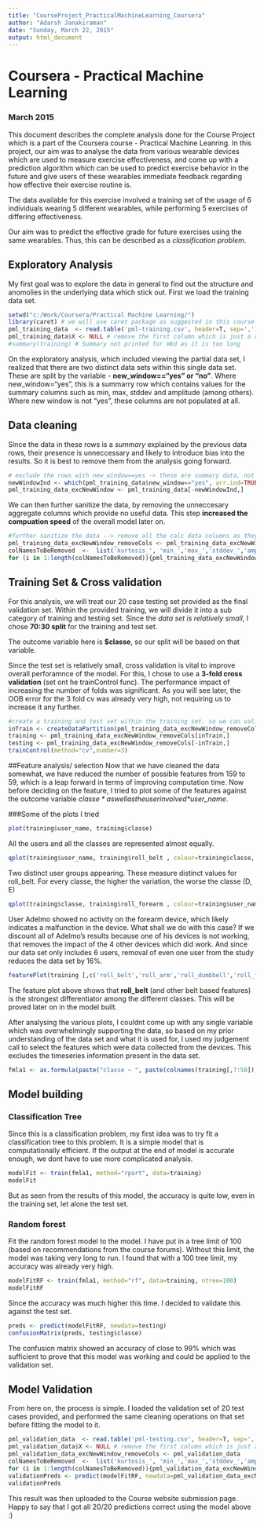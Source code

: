 ```yaml
---
title: "CourseProject_PracticalMachineLearning_Coursera"
author: "Adarsh Janakiraman"
date: "Sunday, March 22, 2015"
output: html_document
---
```


# Coursera - Practical Machine Learning
### March 2015

This document describes the complete analysis done for the Course Project which is a part of the Coursera course - Practical Machine Leanring. In this project, our aim was to analyse the data from various wearable devices which are used to measure exercise effectiveness, and come up with a prediction algorithm which can be used to predict exercise behavior in the future and give users of these wearables immediate feedback regarding how effective their exercise routine is.

The data available for this exercise involved a training set of the usage of 6 individuals wearing 5 different wearables, while performing 5 exercises of differing effectiveness.

Our aim was to predict the effective grade for future exercises using the same wearables. Thus, this can be described as a *classification problem*.

## Exploratory Analysis
My first goal was to explore the data in general to find out the structure and anomolies in the underlying data which stick out. 
First we load the training data set.

```r
setwd("c:/Work/Coursera/Practical Machine Learning/")
library(caret) # we will use caret package as suggested in this course
pml_training_data  <- read.table('pml-training.csv', header=T, sep=',')
pml_training_data$X <- NULL # remove the first column which is just a row number
#summary(training) # Summary not printed for mkd as it is too long
```
On the exploratory analysis, which included viewing the partial data set, I realized that there are two distinct data sets within this single data set. These are split by the variable - **new_window=="yes" or "no"**. Where new_window="yes", this is a summarry row which contains values for the summary columns such as min, max, stddev and amplitude (among others). Where new window is not "yes", these columns are not populated at all. 

## Data cleaning

Since the data in these rows is a *summary* explained by the previous data rows, their presence is unneccessary and likely to introduce bias into the results. So it is best to remove them from the analysis going forward.
```r
# exclude the rows with new_window==yes -> these are summary data, not required for the data set
newWindowInd <- which(pml_training_data$new_window=="yes", arr.ind=TRUE)
pml_training_data_excNewWindow <- pml_training_data[-newWindowInd,] 
```
We can then further sanitize the data, by removing the unneccesary aggregate columns which provide no useful data. This step **increased the compuation speed** of the overall model later on.

```r
#further sanitize the data --> remove all the calc data columns as they are useless anyways
pml_training_data_excNewWindow_removeCols <- pml_training_data_excNewWindow
colNamesToBeRemoved  <-  list('kurtosis_', 'min_','max_','stddev_','amplitude_','skewness_','var_','avg_')
for (i in 1:length(colNamesToBeRemoved)){pml_training_data_excNewWindow_removeCols  <- pml_training_data_excNewWindow_removeCols[,-grep(colNamesToBeRemoved[i],names(pml_training_data_excNewWindow_removeCols))]}
```

## Training Set & Cross validation
For this analysis, we will treat our 20 case testing set provided as the final validation set. Within the provided training, we will divide it into a sub category of training and testing set. Since the *data set is relatively small*, I chose **70:30 split** for the training and test set.

The outcome variable here is **$classe**, so our split will be based on that variable.

Since the test set is relatively small, cross validation is vital to improve overall perforamnce of the model. For this, I chose to use a **3-fold cross validation** (set ont he trainControl func). The performance impact of increasing the number of folds was significant. As you will see later, the OOB error for the 3 fold cv was already very high, not requiring us to increase it any further.
```r
#create a training and test set within the training set. so we can validate our model a single time against the validation cases
inTrain <- createDataPartition(pml_training_data_excNewWindow_removeCols$classe, p=0.7, list=FALSE)
training <- pml_training_data_excNewWindow_removeCols[inTrain,]
testing <- pml_training_data_excNewWindow_removeCols[-inTrain,]
trainControl(method="cv",number=3)
```

##Feature analysis/ selection
Now that we have cleaned the data somewhat, we have reduced the number of possible features from 159 to 59, which is a leap forward in terms of improving computation time. Now before deciding on the feature, I tried to plot some of the features against the outcome variable *$classe* as well as the user involved *$user_name*.

###Some of the plots I tried
```r
plot(training$user_name, training$classe)
```
All the users and all the classes are represented almost equally. 

```r
qplot(training$user_name, training$roll_belt , colour=training$classe, geom=c('jitter'))
```
Two distinct user groups appearing. These measure distinct values for roll_belt. For every classe, the higher the variation, the worse the classe (D, E) 

```r
qplot(training$classe, training$roll_forearm , colour=training$user_name, geom=c('jitter'))
```
User Adelmo showed no activity on the forearm device, which likely indicates a malfunction in the device. What shall we do with this case? If we discount all of Adelmo's results because one of his devices is not working, that removes the impact of the 4 other devices which did work. And since our data set only includes 6 users, removal of even one user from the study reduces the data set by 16%.
```r
featurePlot(training [,c('roll_belt','roll_arm','roll_dumbbell','roll_forearm')], training$classe, plot="pairs")
```
The feature plot above shows that **roll_belt** (and other belt based features) is the strongest differentiator among the different classes. This will be proved later on in the model built.

After analysing the various plots, I couldnt come up with any single variable which was overwhelmingly supporting the data, so based on my prior understanding of the data  set and what it is used for, I used my judgement call to select the features which were data collected from the devices. This excludes the timeseries information present in the data set.
```r
fmla1 <- as.formula(paste("classe ~ ", paste(colnames(training[,7:58]), collapse= "+")))
```

## Model building
### Classification Tree
Since this is a classification problem, my first idea was to try fit a classification tree to this problem. It is a simple model that is computationally efficient. If the output at the end of model is accurate enough, we dont have to use more complicated analysis.
```r
modelFit <- train(fmla1, method="rpart", data=training)
modelFit
```
But as  seen from the results of this model, the accuracy is quite low, even in the training set, let alone the test set.

### Random forest
Fit the random forest model to the model. I have put in a tree limit of 100 (based on recommendations from the course forums). Without this limit, the model was taking very long to run. I found that with a 100 tree limit, my accuracy was already very high.
```r
modelFitRF <- train(fmla1, method="rf", data=training, ntree=100)
modelFitRF
```
Since the accuracy was much higher this time. I decided to validate this against the test set.
```r
preds <- predict(modelFitRF, newdata=testing)
confusionMatrix(preds, testing$classe)
```
The confusion matrix showed an accuracy of close to 99% which was sufficient to prove that this model was working and could be applied to the validation set.

## Model Validation
From here on, the process is simple. I loaded the validation set of 20 test cases provided, and performed the same cleaning operations on that set before fitting the model to it.
```r
pml_validation_data  <- read.table('pml-testing.csv', header=T, sep=',')
pml_validation_data$X <- NULL # remove the first column which is just a row number
pml_validation_data_excNewWindow_removeCols <- pml_validation_data
colNamesToBeRemoved  <-  list('kurtosis_', 'min_','max_','stddev_','amplitude_','skewness_','var_','avg_')
for (i in 1:length(colNamesToBeRemoved)){pml_validation_data_excNewWindow_removeCols  <- pml_validation_data_excNewWindow_removeCols[,-grep(colNamesToBeRemoved[i],names(pml_validation_data_excNewWindow_removeCols))]}
validationPreds <- predict(modelFitRF, newdata=pml_validation_data_excNewWindow_removeCols)
validationPreds
```

This result was then uploaded to the Course website submission page. Happy to say that I got all 20/20 predictions correct using the model above :)

